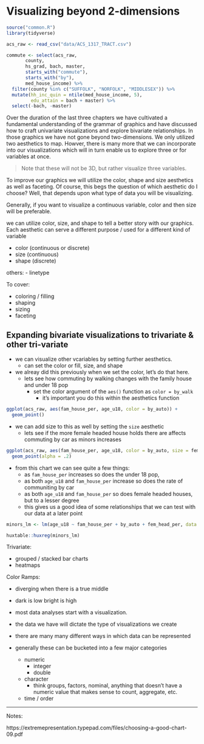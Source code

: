 # Visualizing beyond 2-dimensions

```r
source("common.R")
library(tidyverse)

acs_raw <- read_csv("data/ACS_1317_TRACT.csv")

commute <- select(acs_raw,
       county,
       hs_grad, bach, master,
       starts_with("commute"),
       starts_with("by"),
       med_house_income) %>% 
  filter(county %in% c("SUFFOLK", "NORFOLK", "MIDDLESEX")) %>% 
  mutate(hh_inc_quin = ntile(med_house_income, 5),
         edu_attain = bach + master) %>% 
  select(-bach, -master)
```


Over the duration of the last three chapters we have cultivated a fundamental understanding of the grammar of graphics and have discussed how to craft univariate visualizations and explore bivariate relationships. In those graphics we have not gone beyond two-dimensions. We only utilized two aesthetics to map. Howver, there is many more that we can incorporate into our visualizations which will in turn enable us to explore three or for variables at once.

> Note that these will not be 3D, but rather visualize three variables. 

To improve our graphics we will utilize the color, shape and size aesthetics as well as faceting. Of course, this begs the question of which aesthetic do I choose? Well, that depends upon what type of data you will be visualizing.

Generally, if you want to visualize a continuous variable, color and then size will be preferable.



we can utilize color, size, and shape to tell a better story with our graphics. 
Each aesthetic can serve a different purpose / used for a different kind of variable

- color (continuous or discrete)
- size (continuous)
- shape (discrete) 

others:
- linetype 

To cover:

- coloring / filling
- shaping
- sizing
- faceting

## Expanding bivariate visualizations to trivariate & other tri-variate


- we can visualize other vcariables by setting further aesthetics.
  - can set the color or fill, size, and shape
- we alreay did this previously when we set the color, let's do that here. 
  - lets see how commuting by walking changes with the family house and under 18 pop
    - set the color argument of the `aes()` function as `color = by_walk`
      - it's important you do this within the aesthetics function 
    
```r
ggplot(acs_raw, aes(fam_house_per, age_u18, color = by_auto)) +
  geom_point()
```

- we can add size to this as well by setting the `size` aesthetic
  - lets see if the more female headed house holds there are affects commuting by car as minors increases

```r
ggplot(acs_raw, aes(fam_house_per, age_u18, color = by_auto, size = fem_head_per)) +
  geom_point(alpha = .2)
```

- from this chart we can see quite a few things:
  - as `fam_house_per` increases so does the under 18 pop,
  - as both `age_u18` and `fam_house_per` increase so does the rate of communiting by car
  - as both `age_u18` and `fam_house_per` so does female headed houses, but to a lesser degree
  - this gives us a good idea of some relationships that we can test with our data at a later point

```r
minors_lm <- lm(age_u18 ~ fam_house_per + by_auto + fem_head_per, data = acs_raw)

huxtable::huxreg(minors_lm)
```



Trivariate:

- grouped / stacked bar charts
- heatmaps 


Color Ramps:

- diverging when there is a true middle
- dark is low bright is high


- most data analyses start with a visualization. 
- the data we have will dictate the type of visualizations we create
- there are many many different ways in which data can be represented
- generally these can be bucketed into a few major categories
  - numeric 
    - integer
    - double
  - character 
    - think groups, factors, nominal, anything that doesn't have a numeric value that makes sense to count, aggregate, etc.
  - time / order 
  
-------


Notes:

https://extremepresentation.typepad.com/files/choosing-a-good-chart-09.pdf